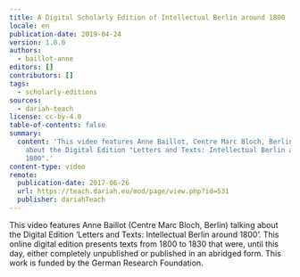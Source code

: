 ```yaml
---
title: A Digital Scholarly Edition of Intellectual Berlin around 1800
locale: en
publication-date: 2019-04-24
version: 1.0.0
authors:
  - baillot-anne
editors: []
contributors: []
tags:
  - scholarly-editions
sources:
  - dariah-teach
license: cc-by-4.0
table-of-contents: false
summary:
  content: 'This video features Anne Baillot, Centre Marc Bloch, Berlin, talking
    about the Digital Edition "Letters and Texts: Intellectual Berlin around
    1800".'
content-type: video
remote:
  publication-date: 2017-06-26
  url: https://teach.dariah.eu/mod/page/view.php?id=531
  publisher: dariahTeach
---
```

This video features Anne Baillot (Centre Marc Bloch, Berlin) talking about the Digital Edition ‘Letters and Texts: Intellectual Berlin around 1800’. This online digital edition presents texts from 1800 to 1830 that were, until this day, either completely unpublished or published in an abridged form. This work is funded by the German Research Foundation.

<VideoCard provider="youtube" id="5NXV7YX6KKM" title="DH in Practice" image="/assets/content/assets/en/resources/external/a-digital-scholarly-edition-of-intellectual-berlin-around-1800/anne-baillot-png" subtitle="A Digital Scholarly Edition of Intellectual Berlin around 1800" />

